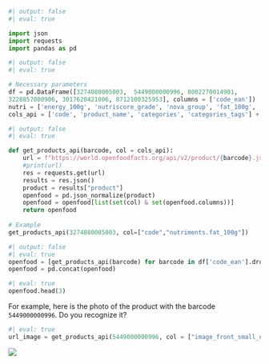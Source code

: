 ```python
#| output: false
#| eval: true

import json
import requests
import pandas as pd
```


```python
#| output: false
#| eval: true

# Necessary parameters
df = pd.DataFrame([3274080005003,  5449000000996, 8002270014901,
3228857000906, 3017620421006, 8712100325953], columns = ['code_ean'])
nutri = ['energy_100g', 'nutriscore_grade', 'nova_group', 'fat_100g', 'saturated-fat_100g', 'carbohydrates_100g', 'sugars_100g', 'salt_100g', 'fiber_100g', 'proteins_100g', 'calcium_100g', 'iron_100g', 'sodium_100g', 'cholesterol_100g']
cols_api = ['code', 'product_name', 'categories', 'categories_tags'] + [f"nutriments.{i}" for i in nutri]
```

```python
#| output: false
#| eval: true

def get_products_api(barcode, col = cols_api):
    url = f"https://world.openfoodfacts.org/api/v2/product/{barcode}.json"
    #print(url)
    res = requests.get(url)
    results = res.json()
    product = results["product"]
    openfood = pd.json_normalize(product)
    openfood = openfood[list(set(col) & set(openfood.columns))]
    return openfood
  
# Example
get_products_api(3274080005003, col=["code","nutriments.fat_100g"])
```


```python
#| output: false
#| eval: true
openfood = [get_products_api(barcode) for barcode in df['code_ean'].dropna().astype(str).unique()]
openfood = pd.concat(openfood)
```

```python
#| eval: true
openfood.head(3)
```

For example, here is the photo of the product with the barcode `5449000000996`. Do you recognize it?


```python
#| eval: true
url_image = get_products_api(5449000000996, col = ["image_front_small_url"])["image_front_small_url"].iloc[0]
```

![](`{python} url_image`)

